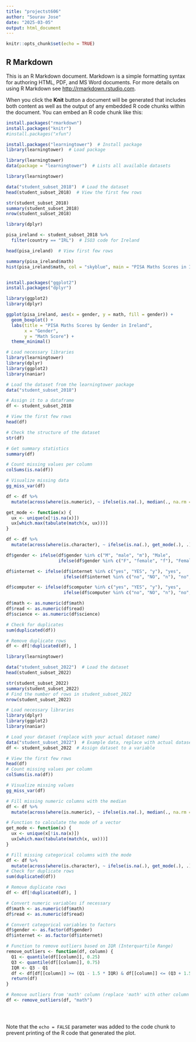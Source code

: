 ```yaml
---
title: "projectst606"
author: "Sourav Jose"
date: "2025-03-05"
output: html_document
---
```


```r
knitr::opts_chunk$set(echo = TRUE)
```

## R Markdown

This is an R Markdown document. Markdown is a simple formatting syntax for authoring HTML, PDF, and MS Word documents. For more details on using R Markdown see <http://rmarkdown.rstudio.com>.

When you click the **Knit** button a document will be generated that includes both content as well as the output of any embedded R code chunks within the document. You can embed an R code chunk like this:

```r

install.packages("rmarkdown")
install.packages("knitr")
#install.packages("xfun")

install.packages("learningtower")  # Install package
library(learningtower)  # Load package

```


```r
library(learningtower)
data(package = "learningtower")  # Lists all available datasets


```


```r
library(learningtower)

data("student_subset_2018")  # Load the dataset
head(student_subset_2018)  # View the first few rows

```

```r
str(student_subset_2018)
summary(student_subset_2018)
nrow(student_subset_2018)
```

```r
library(dplyr)

pisa_ireland <- student_subset_2018 %>% 
  filter(country == "IRL")  # ISO3 code for Ireland

head(pisa_ireland)  # View first few rows

```




```r
summary(pisa_ireland$math)
hist(pisa_ireland$math, col = "skyblue", main = "PISA Maths Scores in Ireland")



```

```r
install.packages("ggplot2")
install.packages("dplyr")

library(ggplot2)
library(dplyr)

ggplot(pisa_ireland, aes(x = gender, y = math, fill = gender)) +
  geom_boxplot() +
  labs(title = "PISA Maths Scores by Gender in Ireland",
       x = "Gender",
       y = "Math Score") +
  theme_minimal()

```




```r
# Load necessary libraries
library(learningtower)
library(dplyr)
library(ggplot2)
library(naniar)

# Load the dataset from the learningtower package
data("student_subset_2018")  

# Assign it to a dataframe
df <- student_subset_2018

# View the first few rows
head(df)

# Check the structure of the dataset
str(df)

# Get summary statistics
summary(df)

```

```r
# Count missing values per column
colSums(is.na(df))

# Visualize missing data
gg_miss_var(df)


```


```r
df <- df %>%
  mutate(across(where(is.numeric), ~ ifelse(is.na(.), median(., na.rm = TRUE), .)))


```

```r
get_mode <- function(x) {
  ux <- unique(x[!is.na(x)])
  ux[which.max(tabulate(match(x, ux)))]
}

df <- df %>%
  mutate(across(where(is.character), ~ ifelse(is.na(.), get_mode(.), .)))

```

```r
df$gender <- ifelse(df$gender %in% c("M", "male", "m"), "Male",
                    ifelse(df$gender %in% c("F", "female", "f"), "Female", NA))

df$internet <- ifelse(df$internet %in% c("yes", "YES", "y"), "yes",
                      ifelse(df$internet %in% c("no", "NO", "n"), "no", NA))

df$computer <- ifelse(df$computer %in% c("yes", "YES", "y"), "yes",
                      ifelse(df$computer %in% c("no", "NO", "n"), "no", NA))

```


```r
df$math <- as.numeric(df$math)
df$read <- as.numeric(df$read)
df$science <- as.numeric(df$science)

```


```r
# Check for duplicates
sum(duplicated(df))

# Remove duplicate rows
df <- df[!duplicated(df), ]

```

```r
library(learningtower)

data("student_subset_2022")  # Load the dataset
head(student_subset_2022)
```

```r
str(student_subset_2022)
summary(student_subset_2022)
# Find the number of rows in student_subset_2022
nrow(student_subset_2022)

```

```r
# Load necessary libraries
library(dplyr)
library(ggplot2)
library(naniar)

# Load your dataset (replace with your actual dataset name)
data("student_subset_2022")  # Example data, replace with actual dataset name
df <- student_subset_2022  # Assign dataset to a variable

# View the first few rows
head(df)
# Count missing values per column
colSums(is.na(df))

# Visualize missing values
gg_miss_var(df)

```



```r
# Fill missing numeric columns with the median
df <- df %>%
  mutate(across(where(is.numeric), ~ ifelse(is.na(.), median(., na.rm = TRUE), .)))

```


```r
# Function to calculate the mode of a vector
get_mode <- function(x) {
  ux <- unique(x[!is.na(x)])
  ux[which.max(tabulate(match(x, ux)))]
}

# Fill missing categorical columns with the mode
df <- df %>%
  mutate(across(where(is.character), ~ ifelse(is.na(.), get_mode(.), .)))
# Check for duplicate rows
sum(duplicated(df))

# Remove duplicate rows
df <- df[!duplicated(df), ]

```

```r
# Convert numeric variables if necessary
df$math <- as.numeric(df$math)
df$read <- as.numeric(df$read)

# Convert categorical variables to factors
df$gender <- as.factor(df$gender)
df$internet <- as.factor(df$internet)

```

```r
# Function to remove outliers based on IQR (Interquartile Range)
remove_outliers <- function(df, column) {
  Q1 <- quantile(df[[column]], 0.25)
  Q3 <- quantile(df[[column]], 0.75)
  IQR <- Q3 - Q1
  df <- df[df[[column]] >= (Q1 - 1.5 * IQR) & df[[column]] <= (Q3 + 1.5 * IQR), ]
  return(df)
}

# Remove outliers from 'math' column (replace 'math' with other column names if needed)
df <- remove_outliers(df, "math")

```

```r

```

```r

```

```r

```
Note that the `echo = FALSE` parameter was added to the code chunk to prevent printing of the R code that generated the plot.


